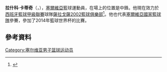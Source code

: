 '''拉什科·卡蒂奇'''（{{lang-sr|'''Рашко Катић'''}}，{{bd|1980年|12月8日}}），[[塞爾維亞|塞爾維亞]]籃球運動員，在場上的位置是中鋒。他現在效力於[[西班牙籃球甲級聯賽|西班牙籃球甲級聯賽]]球隊[[薩拉戈薩2002籃球俱樂部|薩拉戈薩2002籃球俱樂部]]<ref>{{cite news|title=Raško Katić cierra la pintura del CAI Zaragoza|url=http://www.acb.com/redaccion.php?id=107344|accessdate=30 September 2014|work=ACB.com|language=es|archive-date=2018-07-20|archive-url=https://web.archive.org/web/20180720225327/http://www.acb.com/redaccion.php?id=107344|dead-url=no}}</ref>。他也代表[[塞爾維亞國家籃球隊|塞爾維亞國家籃球隊]]參賽，參加了2014年籃球世界杯的比賽。

== 參考資料 ==
{{Reflist}}

{{2014年男篮世界杯塞尔维亚队阵容}}

{{Authority control}}
{{DEFAULTSORT:Katić}}
[[Category:塞尔维亚男子篮球运动员|Category:塞尔维亚男子篮球运动员]]